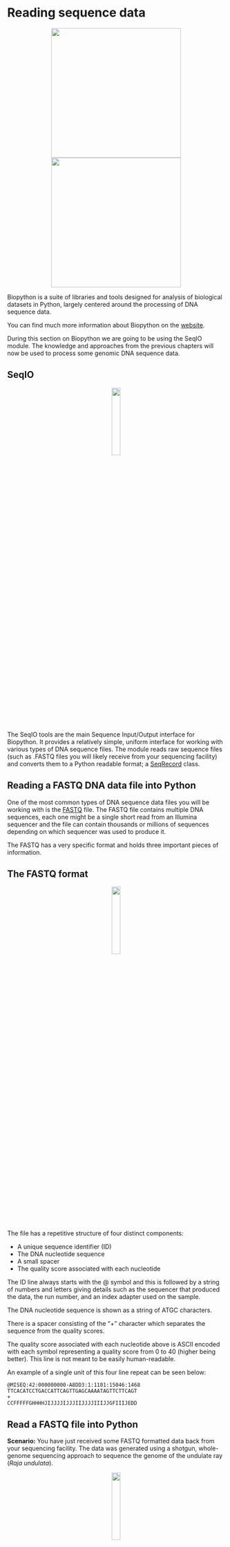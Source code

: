 # Reading sequence data

<center>![](images/DNA_icon.png){height="300px"}![](images/biopython_logo.png){height="300px"}</center>

Biopython is a suite of libraries and tools designed for analysis of biological datasets in Python, largely centered around the processing of DNA sequence data.

You can find much more information about Biopython on the [website](https://biopython.org/).

During this section on Biopython we are going to be using the SeqIO module. The knowledge and approaches from the previous chapters
will now be used to process some genomic DNA sequence data.

## SeqIO

<center>![](images/DNA_computer.png){width=20%}</center>

The SeqIO tools are the main Sequence Input/Output interface for Biopython. It provides a relatively simple, uniform interface for working with various types of DNA sequence files. The module reads raw sequence files (such as .FASTQ files you will likely receive from your sequencing facility) and converts them to a Python readable format; a [SeqRecord](https://biopython.org/wiki/SeqRecord) class.


## Reading a FASTQ DNA data file into Python
One of the most common types of DNA sequence data files you will be working with is the [FASTQ](https://en.wikipedia.org/wiki/FASTQ_format) file. 
The FASTQ file contains multiple DNA sequences, each one might be a single short read from an Illumina sequencer and the file can contain thousands or millions of sequences depending on which sequencer was used to produce it.

The FASTQ has a very specific format and holds three important pieces of information.

## The FASTQ format

<center>![](images/fastq_icon.png){width=20%}</center>

The file has a repetitive structure of four distinct components:

* A unique sequence identifier (ID)
* The DNA nucleotide sequence
* A small spacer
* The quality score associated with each nucleotide

The ID line always starts with the @ symbol and this is followed by a string of numbers and letters giving details such as the sequencer that produced the data, the run number, and an index adapter used on the sample.

The DNA nucleotide sequence is shown as a string of ATGC characters. 

There is a spacer consisting of the "+" character which separates the sequence from the quality scores.

The quality score associated with each nucleotide above is ASCII encoded with each symbol representing a quality score from 0 to 40 (higher being better). This line is not meant to be easily human-readable.

An example of a single unit of this four line repeat can be seen below:
```
@MISEQ:42:000000000-A8DD3:1:1101:15046:1468
TTCACATCCTGACCATTCAGTTGAGCAAAATAGTTCTTCAGT
+
CCFFFFFGHHHHJIJJJJIJJJIIJJJJIIIJJGFIIIJEDD
```
## Read a FASTQ file into Python

__Scenario:__ You have just received some FASTQ formatted data back from your sequencing facility. The data was generated using a shotgun, whole-genome sequencing approach to sequence the genome of the undulate ray (*Raja undulata*).

<center>![](images/undulate_ray.jpeg){width=20%}</center>

We are going to read the data into Python, ready to do some data processing and analyses.

## Setting up a script to use BioPython

Open a new file in Gedit by clicking the "Create a new document" button (![](images/gedit_create_new_doc.png?display=inline-block){width=4%}) at the top-left.

We need to load a couple of Python libraries: 

`Biopython` (a suite of bioinformatics focused Python tools)

...and...

`re` (allows us to perform searches using wildcards and special characters). 

Add the following to the top of the script.

```python
from Bio import SeqIO
import re
```

You should hopefully still have the current working directory on your clipboard.
Set a variable called 'wd', (working directory) to the filepath on your clipboard by adding a version of the following:

```python
wd = "/pub14/tea/nsc201"
```

## Read a fie of sequence data

<center>![](images/bioinformatics_icon2.png){width=20%}</center>

We are going to use `SeqIO` (which stands for sequence in/out) and the `parse` __function__ which splits the FASTQ file into its separate components.

We store the information on which file to parse in the variable called `R_undulata_R1_data`.
`SeqIO.parse` requires two arguments: 

- The filepath to the file which is to be read.
- The format of that file.

```python
R_undulata_data = SeqIO.parse(wd + "/Python_course_data/R_undulata_WGS.fastq", "fastq")
```

We can then look through the file using a <b>for</b> loop. Each of the four-unit repeats of the FASTQ file is read as a separate 'record' and we can access them in the script. 

To access the ID line of each record, we use '.id' and to access the sequence we use '.seq'. 
Each of these elements can be printed in the terminal using an appropriate print statement.

```python
for record in R_undulata_data:
  print(record.id)
  print(record.seq)
```

Save the new script as __'script02.py'__ and run it from the terminal window to print the ID and sequences.

## Modifying reads

We can perform operations on each of these elements. For example, Biopython has a built in `translate()` __method__ to convert nucleotide sequence into protein sequence (although bear in mind that we are not considering reading frames and we likely have lots of non-coding data).

Modify the __for__ __loop__ above to the following:

```python
for record in R_undulata_data:
  print(record.id)
  #print(record.seq)
  print(record.seq.translate())
```

Save the script and run it on the terminal.

## Count reads
<center>![](./images/count.png){width="15%"}</center>

We can implement a counter to tally the total number of reads in the file. Modify the __for__ __loop__ above to the following (you do not need to add the comments however):

```python
## start a counter to track how many reads
counter = 0

for record in R_undulata_data:
  #print(record.id) 
  #print(record.seq)
  #print(record.seq.translate())
  # increase the counter by 1 each time it sees a new read
  counter = counter + 1

# save the number of raw sequences for use later
number_raw_reads = counter

print("Raw sequence file has " + str(number_raw_reads) + \
" sequence records.")
```

Note that we need to convert the `number_raw_reads` to a __string__ type for the print statement to work using the `str()` __function__. Python will not print variables of different types in the same statement.